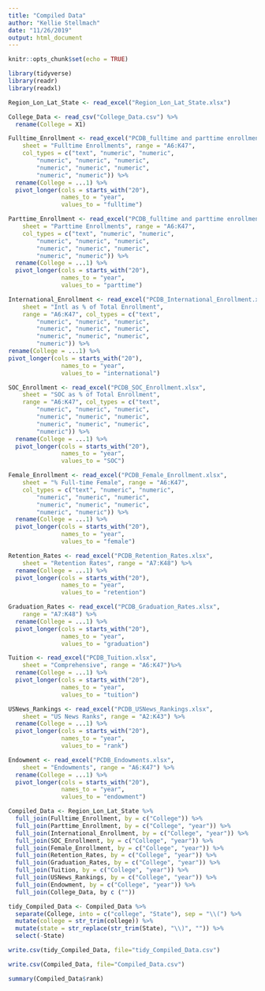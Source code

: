 ```yaml
---
title: "Compiled Data"
author: "Kellie Stellmach"
date: "11/26/2019"
output: html_document
---
```


```r
knitr::opts_chunk$set(echo = TRUE)
```

```r
library(tidyverse)
library(readr)
library(readxl)
```

```r
Region_Lon_Lat_State <- read_excel("Region_Lon_Lat_State.xlsx")
```

```r
College_Data <- read_csv("College_Data.csv") %>% 
  rename(College = X1)
```


```r
Fulltime_Enrollment <- read_excel("PCDB_fulltime and parttime enrollment.xlsx", 
    sheet = "Fulltime Enrollments", range = "A6:K47", 
    col_types = c("text", "numeric", "numeric", 
        "numeric", "numeric", "numeric", 
        "numeric", "numeric", "numeric", 
        "numeric", "numeric")) %>% 
  rename(College = ...1) %>% 
  pivot_longer(cols = starts_with("20"),
               names_to = "year", 
               values_to = "fulltime")
```

```r
Parttime_Enrollment <- read_excel("PCDB_fulltime and parttime enrollment.xlsx", 
    sheet = "Parttime Enrollments", range = "A6:K47", 
    col_types = c("text", "numeric", "numeric", 
        "numeric", "numeric", "numeric", 
        "numeric", "numeric", "numeric", 
        "numeric", "numeric")) %>% 
  rename(College = ...1) %>% 
  pivot_longer(cols = starts_with("20"),
               names_to = "year", 
               values_to = "parttime")

```


```r
International_Enrollment <- read_excel("PCDB_International_Enrollment.xlsx", 
    sheet = "Intl as % of Total Enrollment", 
    range = "A6:K47", col_types = c("text", 
        "numeric", "numeric", "numeric", 
        "numeric", "numeric", "numeric", 
        "numeric", "numeric", "numeric", 
        "numeric")) %>% 
rename(College = ...1) %>% 
pivot_longer(cols = starts_with("20"),
               names_to = "year", 
               values_to = "international")
```


```r
SOC_Enrollment <- read_excel("PCDB_SOC_Enrollment.xlsx", 
    sheet = "SOC as % of Total Enrollment", 
    range = "A6:K47", col_types = c("text", 
        "numeric", "numeric", "numeric", 
        "numeric", "numeric", "numeric", 
        "numeric", "numeric", "numeric", 
        "numeric")) %>% 
  rename(College = ...1) %>% 
  pivot_longer(cols = starts_with("20"),
               names_to = "year", 
               values_to = "SOC")
```

```r
Female_Enrollment <- read_excel("PCDB_Female_Enrollment.xlsx", 
    sheet = "% Full-time Female", range = "A6:K47", 
    col_types = c("text", "numeric", "numeric", 
        "numeric", "numeric", "numeric", 
        "numeric", "numeric", "numeric", 
        "numeric", "numeric")) %>% 
  rename(College = ...1) %>% 
  pivot_longer(cols = starts_with("20"),
               names_to = "year", 
               values_to = "female")
```

```r
Retention_Rates <- read_excel("PCDB_Retention_Rates.xlsx", 
    sheet = "Retention Rates", range = "A7:K48") %>% 
  rename(College = ...1) %>% 
  pivot_longer(cols = starts_with("20"),
               names_to = "year", 
               values_to = "retention")
```

```r
Graduation_Rates <- read_excel("PCDB_Graduation_Rates.xlsx", 
    range = "A7:K48") %>% 
  rename(College = ...1) %>% 
  pivot_longer(cols = starts_with("20"),
               names_to = "year", 
               values_to = "graduation")
```

```r
Tuition <- read_excel("PCDB_Tuition.xlsx", 
    sheet = "Comprehensive", range = "A6:K47")%>% 
  rename(College = ...1) %>% 
  pivot_longer(cols = starts_with("20"),
               names_to = "year", 
               values_to = "tuition")
```

```r
USNews_Rankings <- read_excel("PCDB_USNews_Rankings.xlsx", 
    sheet = "US News Ranks", range = "A2:K43") %>% 
  rename(College = ...1) %>% 
  pivot_longer(cols = starts_with("20"),
               names_to = "year", 
               values_to = "rank")
```

```r
Endowment <- read_excel("PCDB_Endowments.xlsx", 
    sheet = "Endowments", range = "A6:K47") %>% 
  rename(College = ...1) %>% 
  pivot_longer(cols = starts_with("20"),
               names_to = "year", 
               values_to = "endowment")
```

```r
Compiled_Data <- Region_Lon_Lat_State %>% 
  full_join(Fulltime_Enrollment, by = c("College")) %>%
  full_join(Parttime_Enrollment, by = c("College", "year")) %>% 
  full_join(International_Enrollment, by = c("College", "year")) %>% 
  full_join(SOC_Enrollment, by = c("College", "year")) %>% 
  full_join(Female_Enrollment, by = c("College", "year")) %>% 
  full_join(Retention_Rates, by = c("College", "year")) %>%
  full_join(Graduation_Rates, by = c("College", "year")) %>% 
  full_join(Tuition, by = c("College", "year")) %>% 
  full_join(USNews_Rankings, by = c("College", "year")) %>% 
  full_join(Endowment, by = c("College", "year")) %>% 
  full_join(College_Data, by c (""))

```

```r
tidy_Compiled_Data <- Compiled_Data %>% 
  separate(College, into = c("college", "State"), sep = "\\(") %>%
  mutate(college = str_trim(college)) %>% 
  mutate(state = str_replace(str_trim(State), "\\)", "")) %>% 
  select(-State)

```

```r
write.csv(tidy_Compiled_Data, file="tidy_Compiled_Data.csv")
```

```r
write.csv(Compiled_Data, file="Compiled_Data.csv")
```

```r
summary(Compiled_Data$rank)
```






